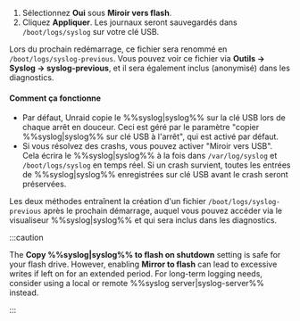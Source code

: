 1. Sélectionnez **Oui** sous **Miroir vers flash**.
2. Cliquez **Appliquer**. Les journaux seront sauvegardés dans `/boot/logs/syslog` sur votre clé USB.

Lors du prochain redémarrage, ce fichier sera renommé en `/boot/logs/syslog-previous`. Vous pouvez voir ce fichier via **Outils → Syslog → syslog-previous**, et il sera également inclus (anonymisé) dans les diagnostics.

<h4>Comment ça fonctionne</h4>

- Par défaut, Unraid copie le %%syslog|syslog%% sur la clé USB lors de chaque arrêt en douceur. Ceci est géré par le paramètre "copier %%syslog|syslog%% sur clé USB à l'arrêt", qui est activé par défaut.
- Si vous résolvez des crashs, vous pouvez activer "Miroir vers USB". Cela écrira le %%syslog|syslog%% à la fois dans `/var/log/syslog` et `/boot/logs/syslog` en temps réel. Si un crash survient, toutes les entrées de %%syslog|syslog%% enregistrées sur clé USB avant le crash seront préservées.

Les deux méthodes entraînent la création d'un fichier `/boot/logs/syslog-previous` après le prochain démarrage, auquel vous pouvez accéder via le visualiseur %%syslog|syslog%% et qui sera inclus dans les diagnostics.

:::caution

The **Copy %%syslog|syslog%% to flash on shutdown** setting is safe for your flash drive. However, enabling **Mirror to flash** can lead to excessive writes if left on for an extended period. For long-term logging needs, consider using a local or remote %%syslog server|syslog-server%% instead.

:::
